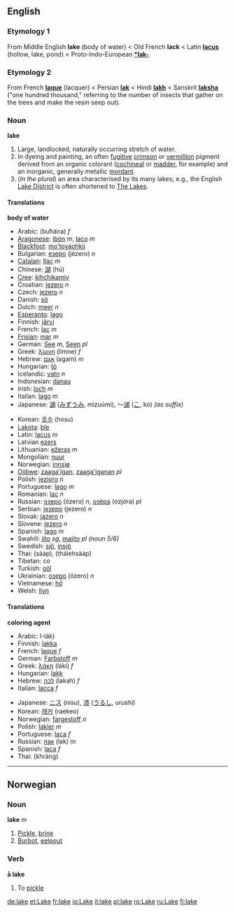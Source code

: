 ==English==

===Etymology 1===
From Middle English '''lake''' (body of water) < Old French '''lack''' < Latin '''[[lacus]]''' (hollow, lake, pond) < Proto-Indo-European '''[[*lak-]]'''.

===Etymology 2===
From French '''[[laque]]''' (lacquer) < Persian '''[[lak]]''' < Hindi '''[[lakh]]''' < Sanskrit '''[[laksha]]''' ("one hundred thousand," referring to the number of insects that gather on the trees and make the resin seep out).

=== Noun ===
'''lake'''

# Large, landlocked, naturally occurring stretch of water.
# In dyeing and painting, an often [[fugitive]] [[crimson]] or [[vermillion]] pigment derived from an organic colorant ([[cochineal]] or [[madder]], for example) and an inorganic, generally metallic [[mordant]].
# (''In the plural'') an area characterised by its many lakes; e.g., the English [[Lake District]] is often shortened to [[The Lakes]].

==== Translations ====
'''body of water'''
{{top}}
*Arabic: {{ARchar|[[بحيرة|بُحَيْرَةٌ]]}} (buħáira) ''f''
*[[Aragonese]]: [[ibón]] ''m'', [[laco]] ''m''
*[[Blackfoot]]: [[mo'toyaohkii]]
*Bulgarian: [[езеро]] (jézero) ''n''
*[[Catalan]]: [[llac]] ''m''
*Chinese: [[湖]] (hú)
*[[Cree]]: [[kihchikamiy]]
*Croatian: [[jezero]] ''n''
*Czech: [[jezero]] ''n''
*Danish: [[sö]]
*Dutch: [[meer#Dutch|meer]] ''n''
*[[Esperanto]]: [[lago]]
*Finnish: [[järvi]]
*French: [[lac]] ''m''
*[[Frisian]]: [[mar]] ''m''
*German: [[See#German|See]] ''m'', [[See#German|Seen]] ''pl''
*Greek: ­­­­­[[λίμνη]] (límne) ''f''
*Hebrew: [[אגם]] (agam) ''m''
*Hungarian: [[tó]]
*Icelandic: [[vatn]] ''n''
*Indonesian: [[danau]]
*Irish: [[loch#Irish|loch]] ''m''
*Italian: [[lago]] ''m''
*Japanese: [[湖]] ([[みずうみ]], mizuúmi), ～[[湖]] ([[こ]], ko) ''(as suffix)''
{{mid}}
*Korean: [[호수]] (hosu)
*[[Lakota]]: [[ble]]
*Latin: [[lacus]] ''m''
*Latvian [[ezers]] {{m}}
*Lithuanian: [[ežeras]] ''m''
*Mongolian: [[nuur]]
*Norwegian: [[innsjø]]
*[[Ojibwe]]: [[zaaga'igan]], [[zaaga'iganan]] ''pl''
*Polish: [[jezioro]] ''n''
*Portuguese: [[lago]] ''m''
*Romanian: [[lac]] ''n''
*Russian: [[озеро]] (ózero) ''n'', [[озёра]] (ozjóra) ''pl''
*Serbian: [[језеро]] (jezero) ''n''
*Slovak: [[jazero]] ''n''
*Slovene: [[jezero]] ''n''
*Spanish: [[lago]] ''m''
*Swahili: [[jito]] ''sg'', [[majito]] ''pl (noun 5/6)''
*Swedish: [[sjö]], [[insjö]]
*Thai: {{THchar|[[สาบ]]}} (sààp), {{THchar|[[ทะเลสาบ]]}} (thálehsààp)
*Tibetan: co
*Turkish: [[göl]]
*Ukrainian: [[озеро]] (ózero) ''n''
*Vietnamese: [[hồ]]
*Welsh: [[llyn]]
{{bottom}}

==== Translations ====
'''coloring agent'''
{{top}}
*Arabic: {{ARchar|[[صبغ اللك|صِبْغ اللَك]]}} {{IPAchar|(ʂíbğu}} l-lák)
*Finnish: [[lakka]]
*French: [[laque]] ''f''
*German: [[Farbstoff]] ''m''
*Greek: ­­­­­[[λάκη]] (láki) ''f''
*Hungarian: [[lakk]]
*Hebrew: [[לכה]] (lakah) ''f''
*Italian: [[lacca]] ''f''
{{mid}}
*Japanese: [[ニス]] (nísu), [[漆]] ([[うるし]], urushí)
*Korean: [[래커]] (raekeo)
*Norwegian: [[fargestoff]] ''n''
*Polish: [[lakier]] ''m''
*Portuguese: [[laca]] ''f''
*Russian: [[лак]] (lak) ''m''
*Spanish: [[laca]] ''f''
*Thai: {{THchar|[[ครั่ง]]}} (khràng)
{{bottom}}


----
==Norwegian==

===Noun===
'''lake''' ''m''

# [[Pickle]], [[brine]] 
# [[Burbot]], [[eelpout]]

===Verb===
'''å lake''' 

# To [[pickle]]
[[de:lake]]
[[et:Lake]]
[[fr:lake]]
[[io:Lake]]
[[it:lake]]
[[pl:lake]]
[[ro:Lake]]
[[ru:Lake]]
[[fi:lake]]
